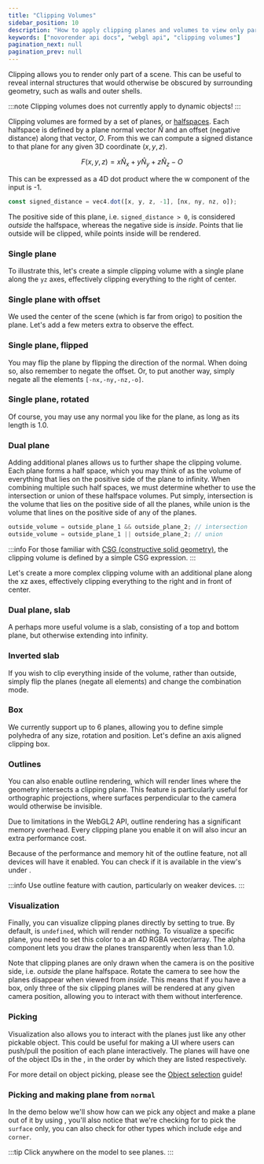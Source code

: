 ```yaml
---
title: "Clipping Volumes"
sidebar_position: 10
description: "How to apply clipping planes and volumes to view only part of a scene."
keywords: ["novorender api docs", "webgl api", "clipping volumes"]
pagination_next: null
pagination_prev: null
---
```


Clipping allows you to render only part of a scene.
This can be useful to reveal internal structures that would otherwise be obscured by surrounding geometry, such as walls and outer shells.

:::note
Clipping volumes does not currently apply to dynamic objects!
:::

Clipping volumes are formed by a set of planes, or [halfspaces](<https://en.wikipedia.org/wiki/Half-space_(geometry)>).
Each halfspace is defined by a plane normal vector $\hat{N}$ and an offset (negative distance) along that vector, $O$.
From this we can compute a signed distance to that plane for any given 3D coordinate $(x,y,z)$.

$$
F(x, y, z) = x\hat{N}_x + y\hat{N}_y + z\hat{N}_z - O
$$

This can be expressed as a 4D dot product where the w component of the input is -1.

```typescript
const signed_distance = vec4.dot([x, y, z, -1], [nx, ny, nz, o]);
```

The positive side of this plane, i.e. `signed_distance > 0`, is considered *outside* the halfspace, whereas the negative side is *inside*.
Points that lie outside will be clipped, while points inside will be rendered.

### Single plane

To illustrate this, let's create a simple clipping volume with a single plane along the `yz` axes, effectively clipping everything to the right of center.

<PlaygroundComponent demoKey="clipping.single" />

### Single plane with offset

We used the center of the scene (which is far from origo) to position the plane.
Let's add a few meters extra to observe the effect.

<PlaygroundComponent demoKey="clipping.offset" />

### Single plane, flipped

You may flip the plane by flipping the direction of the normal.
When doing so, also remember to negate the offset.
Or, to put another way, simply negate all the elements `[-nx,-ny,-nz,-o]`.

<PlaygroundComponent demoKey="clipping.flipped" />

### Single plane, rotated

Of course, you may use any normal you like for the plane, as long as its length is 1.0.

<PlaygroundComponent demoKey="clipping.rotated" />

### Dual plane

Adding additional planes allows us to further shape the clipping volume.
Each plane forms a half space, which you may think of as the volume of everything that lies on the positive side of the plane to infinity.
When combining multiple such half spaces, we must determine whether to use the intersection or union of these halfspace volumes.
Put simply, intersection is the volume that lies on the positive side of all the planes, while union is the volume that lines on the positive side of any of the planes.

```typescript
outside_volume = outside_plane_1 && outside_plane_2; // intersection 
outside_volume = outside_plane_1 || outside_plane_2; // union
```

:::info
For those familiar with [CSG (constructive solid geometry)](https://en.wikipedia.org/wiki/Constructive_solid_geometry), the clipping volume is defined by a simple CSG expression.
:::

Let's create a more complex clipping volume with an additional plane along the xz axes, effectively clipping everything to the right and in front of center.

<PlaygroundComponent demoKey="clipping.dual" />

### Dual plane, slab

A perhaps more useful volume is a slab, consisting of a top and bottom plane, but otherwise extending into infinity.

<PlaygroundComponent demoKey="clipping.slab" />

### Inverted slab

If you wish to clip everything inside of the volume, rather than outside, simply flip the planes (negate all elements) and change the combination mode.

<PlaygroundComponent demoKey="clipping.slab_inv" />

### Box

We currently support up to 6 planes, allowing you to define simple polyhedra of any size, rotation and position.
Let's define an axis aligned clipping box.

<PlaygroundComponent demoKey="clipping.box" />

### Outlines

You can also enable outline rendering, which will render lines where the geometry intersects a clipping plane.
This feature is particularly useful for orthographic projections, where surfaces perpendicular to the camera would otherwise be invisible.

<PlaygroundComponent demoKey="clipping.outlines" />

Due to limitations in the WebGL2 API, outline rendering has a significant memory overhead.
Every clipping plane you enable it on will also incur an extra performance cost.

Because of the performance and memory hit of the outline feature, not all devices will have it enabled.
You can check if it is available in the view's <CodeLink type="class" name="View.deviceProfile"/> under <CodeLink type="interface" name="DeviceProfile.features"/>.

:::info
Use outline feature with caution, particularly on weaker devices.
:::

### Visualization

Finally, you can visualize clipping planes directly by setting <CodeLink type="interface" name="RenderStateClipping.draw"/> to true.
By default, <CodeLink type="interface" name="RenderStateClippingPlane.color"/> is `undefined`, which will render nothing.
To visualize a specific plane, you need to set this color to a an 4D RGBA vector/array.
The alpha component lets you draw the planes transparently when less than 1.0.

<PlaygroundComponent demoKey="clipping.visualize" />

Note that clipping planes are only drawn when the camera is on the positive side, i.e. *outside* the plane halfspace.
Rotate the camera to see how the planes disappear when viewed from *inside*.
This means that if you have a box, only three of the six clipping planes will be rendered at any given camera position, allowing you to interact with them without interference.

### Picking

Visualization also allows you to interact with the planes just like any other pickable object.
This could be useful for making a UI where users can push/pull the position of each plane interactively.
The planes will have one of the object IDs in the <CodeLink type="enum" name="ClippingId"/>, in the order by which they are listed respectively.

For more detail on object picking, please see the [Object selection](object_selection.mdx) guide!

### Picking and making plane from `normal`
In the demo below we'll show how can we pick any object and make a plane out of it by using <CodeLink type="interface" name="PickSample.normal"/>, you'll also notice that we're checking for <CodeLink type="interface" name="PickSample.sampleType"/> to pick the `surface` only, you can also check for other types which include `edge` and `corner`.

:::tip
Click anywhere on the model to see planes.
:::

<PlaygroundComponent demoKey="clipping.planeFromNormal" />
